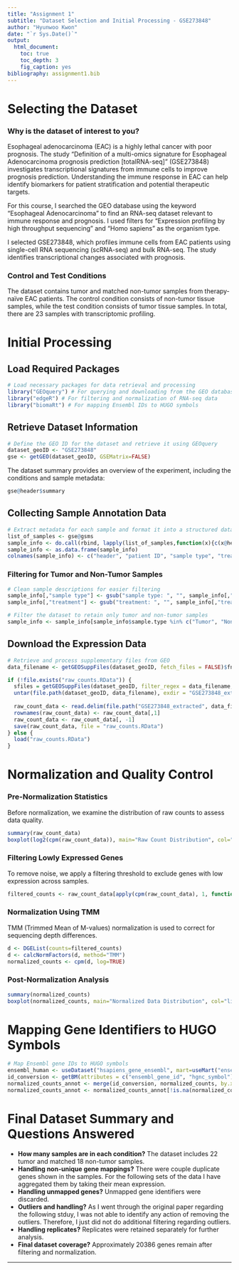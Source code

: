 ```yaml
---
title: "Assignment 1"
subtitle: "Dataset Selection and Initial Processing - GSE273848"
author: "Hyunwoo Kwon"
date: "`r Sys.Date()`"
output:
  html_document:
    toc: true
    toc_depth: 3
    fig_caption: yes
bibliography: assignment1.bib
---
```


# Selecting the Dataset

### **Why is the dataset of interest to you?**
Esophageal adenocarcinoma (EAC) is a highly lethal cancer with poor prognosis. The study "Definition of a multi-omics signature for Esophageal Adenocarcinoma prognosis prediction [totalRNA-seq]" (GSE273848) investigates transcriptional signatures from immune cells to improve prognosis prediction. Understanding the immune response in EAC can help identify biomarkers for patient stratification and potential therapeutic targets.

For this course, I searched the GEO database using the keyword "Esophageal Adenocarcinoma" to find an RNA-seq dataset relevant to immune response and prognosis. I used filters for "Expression profiling by high throughput sequencing" and "Homo sapiens" as the organism type.

I selected GSE273848, which profiles immune cells from EAC patients using single-cell RNA sequencing (scRNA-seq) and bulk RNA-seq. The study identifies transcriptional changes associated with prognosis.

### **Control and Test Conditions**
The dataset contains tumor and matched non-tumor samples from therapy-naïve EAC patients. The control condition consists of non-tumor tissue samples, while the test condition consists of tumor tissue samples. In total, there are 23 samples with transcriptomic profiling.

# Initial Processing

## **Load Required Packages**
```r
# Load necessary packages for data retrieval and processing
library("GEOquery") # For querying and downloading from the GEO database
library("edgeR") # For filtering and normalization of RNA-seq data
library("biomaRt") # For mapping Ensembl IDs to HUGO symbols
```

## **Retrieve Dataset Information**
```r
# Define the GEO ID for the dataset and retrieve it using GEOquery
dataset_geoID <- "GSE273848"
gse <- getGEO(dataset_geoID, GSEMatrix=FALSE)
```

The dataset summary provides an overview of the experiment, including the conditions and sample metadata:
```r
gse@header$summary
```

## **Collecting Sample Annotation Data**
```r
# Extract metadata for each sample and format it into a structured dataframe
list_of_samples <- gse@gsms
sample_info <- do.call(rbind, lapply(list_of_samples,function(x){c(x@header$title, x@header$characteristics_ch1)}))
sample_info <- as.data.frame(sample_info)
colnames(sample_info) <- c("header", "patient ID", "sample type", "treatment")
```

### **Filtering for Tumor and Non-Tumor Samples**
```r
# Clean sample descriptions for easier filtering
sample_info[,"sample type"] <- gsub("sample type: ", "", sample_info[,"sample type"])
sample_info[,"treatment"] <- gsub("treatment: ", "", sample_info[,"treatment"])

# Filter the dataset to retain only tumor and non-tumor samples
sample_info <- sample_info[sample_info$sample.type %in% c("Tumor", "Non-Tumor"), ]
```

## **Download the Expression Data**
```r
# Retrieve and process supplementary files from GEO
data_filename <- getGEOSuppFiles(dataset_geoID, fetch_files = FALSE)$fname[1]

if (!file.exists("raw_counts.RData")) {
  sfiles = getGEOSuppFiles(dataset_geoID, filter_regex = data_filename, fetch_files = TRUE)
  untar(file.path(dataset_geoID, data_filename), exdir = "GSE273848_extracted")
  
  raw_count_data <- read.delim(file.path("GSE273848_extracted", data_filename), header=TRUE)
  rownames(raw_count_data) <- raw_count_data[,1]
  raw_count_data <- raw_count_data[, -1]
  save(raw_count_data, file = "raw_counts.RData")
} else {
  load("raw_counts.RData")
}
```

# **Normalization and Quality Control**

### **Pre-Normalization Statistics**
Before normalization, we examine the distribution of raw counts to assess data quality.
```r
summary(raw_count_data)
boxplot(log2(cpm(raw_count_data)), main="Raw Count Distribution", col="lightblue")
```

### **Filtering Lowly Expressed Genes**
To remove noise, we apply a filtering threshold to exclude genes with low expression across samples.
```r
filtered_counts <- raw_count_data[apply(cpm(raw_count_data), 1, function(x){sum(x > 1) >= 4}), ]
```

### **Normalization Using TMM**
TMM (Trimmed Mean of M-values) normalization is used to correct for sequencing depth differences.
```r
d <- DGEList(counts=filtered_counts)
d <- calcNormFactors(d, method="TMM")
normalized_counts <- cpm(d, log=TRUE)
```

### **Post-Normalization Analysis**
```r
summary(normalized_counts)
boxplot(normalized_counts, main="Normalized Data Distribution", col="lightgreen")
```

# **Mapping Gene Identifiers to HUGO Symbols**
```r
# Map Ensembl gene IDs to HUGO symbols
ensembl_human <- useDataset("hsapiens_gene_ensembl", mart=useMart("ensembl"))
id_conversion <- getBM(attributes = c("ensembl_gene_id", "hgnc_symbol"), filters = "ensembl_gene_id", values = rownames(normalized_counts), mart = ensembl_human)
normalized_counts_annot <- merge(id_conversion, normalized_counts, by.x = 1, by.y = 0, all.y = TRUE)
normalized_counts_annot <- normalized_counts_annot[!is.na(normalized_counts_annot$hgnc_symbol), ]
```

# **Final Dataset Summary and Questions Answered**
- **How many samples are in each condition?** The dataset includes 22 tumor and matched 18 non-tumor samples.
- **Handling non-unique gene mappings?** There were couple duplicate genes shown in the samples. For the following sets of the data I have aggregated them by taking their mean expression.
- **Handling unmapped genes?** Unmapped gene identifiers were discarded.
- **Outliers and handling?** As I went through the original paper regarding the following stduy, I was not able to identify any action of removing the outliers. Therefore, I just did not do additional filtering regarding outliers.
- **Handling replicates?** Replicates were retained separately for further analysis.
- **Final dataset coverage?** Approximately 20386 genes remain after filtering and normalization.

---
